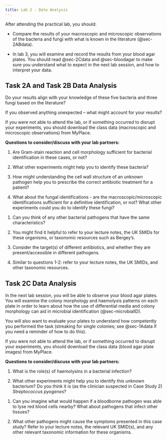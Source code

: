 ```yaml
---
title: Lab 2 - Data Analysis
---
```


::: {.todo title="Lab 2 - Data Analysis Tasks"}

After attending the practical lab, you should:

* Compare the results of your macroscopic and microscopic observations of the bacteria and fungi with what is known in the literature (@sec-2ABdata).

* In lab 3, you will examine and record the results from your blood agar plates. You should read @sec-2Cdata and @sec-bloodagar to make sure you understand what to expect in the next lab session, and how to interpret your data.

:::

## Task 2A and Task 2B Data Analysis {#sec-2ABdata}

Do your results align with your knowledge of these five bacteria and three fungi based on the literature? 

If you observed anything unexpected – what might account for your results?

If you were not able to attend the lab, or if something occurred to disrupt your experiments, you should download the class data (macroscopic and microscopic observations) from MyPlace. 

::: {#discussion-streak .discussion title="Interpreting the results from your macroscopic and microscopic observations"}

**Questions to consider/discuss with your lab partners:**

1. Are Gram-stain reaction and cell morphology sufficient for bacterial identification in these cases, or not? 

2. What other experiments might help you to identify these bacteria?

3. How might understanding the cell wall structure of an unknown pathogen help you to prescribe the correct antibiotic treatment for a patient?

4. What about the fungal identifications - are the macroscopic/microscopic identifications sufficient for a definitive identification, or not? What other experiments could you do to identify these fungi?

:::

::: {.discussion-hints title="Hints - interpreting the macroscopic/microscopic observation results" collapse="true"}

1. Can you think of any other bacterial pathogens that have the same characteristics?

2. You might find it helpful to refer to your lecture notes, the UK SMIDs for these organisms, or taxonomic resources such as Bergey's.

3. Consider the target(s) of different antibiotics, and whether they are present/accessible in different pathogens.

4. Similar to questions 1-2: refer to your lecture notes, the UK SMIDs, and other taxonomic resources. 

:::


## Task 2C Data Analysis {#sec-2Cdata}

In the next lab session, you will be able to observe your blood agar plates. You will examine the colony morphology and haemolysis patterns on each plate in order to learn about how the use of differential media and colony morphology can aid in microbial identification (@sec-microbialID). 

You will also want to evaluate your plates to understand how competently you performed the task (streaking for single colonies; see @sec-1Adata if you need a reminder of how to do this).

If you were not able to attend the lab, or if something occurred to disrupt your experiments, you should download the class data (blood agar plate images) from MyPlace. 

::: {#discussion-streak .discussion title="Interpreting the results from your blood agar plates"}

**Questions to consider/discuss with your lab partners:**

1. What is the role(s) of haemolysins in a bacterial infection?

2. What other experiments might help you to identify this unknown bacterium? Do you think it is (as the clinician suspected in Case Study 2) <i>Streptococcus pyogenes</i>?

:::

::: {.discussion-hints title="Hints - interpreting the results from your blood agar plates" collapse="true"}

1. Can you imagine what would happen if a bloodborne pathogen was able to lyse red blood cells nearby? What about pathogens that infect other tissues?

2. What other pathogens might cause the symptoms presented in this case study? Refer to your lecture notes, the relevant UK SMID(s), and any other relevant taxonomic information for these organisms.

:::

